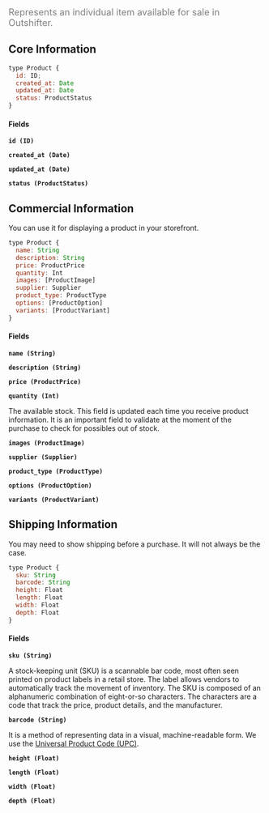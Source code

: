 <font color="grey" size="4">

Represents an individual item available for sale in Outshifter.

</font>

## Core Information

```javascript
type Product {
  id: ID;
  created_at: Date
  updated_at: Date
  status: ProductStatus
}
```

#### Fields

**`id (ID)`**

**`created_at (Date)`**

**`updated_at (Date)`**

**`status (ProductStatus)`**

## Commercial Information

You can use it for displaying a product in your storefront.

```javascript
type Product {
  name: String
  description: String
  price: ProductPrice
  quantity: Int
  images: [ProductImage]
  supplier: Supplier
  product_type: ProductType
  options: [ProductOption]
  variants: [ProductVariant]
}
```

#### Fields

**`name (String)`**

**`description (String)`**

**`price (ProductPrice)`**

**`quantity (Int)`**

The available stock. This field is updated each time you receive product information. It is an important field to validate at the moment of the purchase to check for possibles out of stock.

**`images (ProductImage)`**

**`supplier (Supplier)`**

**`product_type (ProductType)`**

**`options (ProductOption)`**

**`variants (ProductVariant)`**

## Shipping Information

You may need to show shipping before a purchase. It will not always be the case.

```javascript
type Product {
  sku: String
  barcode: String
  height: Float
  length: Float
  width: Float
  depth: Float
}
```

#### Fields

**`sku (String)`**

A stock-keeping unit (SKU) is a scannable bar code, most often seen printed on product labels in a retail store. The label allows vendors to automatically track the movement of inventory. The SKU is composed of an alphanumeric combination of eight-or-so characters. The characters are a code that track the price, product details, and the manufacturer.

**`barcode (String)`**

It is a method of representing data in a visual, machine-readable form. We use the [Universal Product Code (UPC)](https://en.wikipedia.org/wiki/Universal_Product_Code). 

**`height (Float)`**

**`length (Float)`**

**`width (Float)`**

**`depth (Float)`**